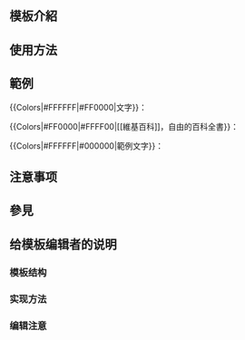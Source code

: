 <includeonly><!-- 在這裡加入模板的保護標識 --></includeonly><noinclude>{{template doc page viewed directly}}</noinclude>
<!-- 在本行下編輯模板說明 -->
== 模板介紹 ==

== 使用方法 ==

== 範例 ==
<nowiki>{{Colors|#FFFFFF|#FF0000|文字}}</nowiki>：{{Colors|#FFFFFF|#FF0000|文字}}

<nowiki>{{Colors|#FF0000|#FFFF00|[[維基百科]]，自由的百科全書}}</nowiki>：{{Colors|#FF0000|#FFFF00|[[維基百科]]，自由的百科全書}}

<nowiki>{{Colors|#FFFFFF|#000000|範例文字}}</nowiki>：{{Colors|#000000|#FFFFFF|範例文字}}

== 注意事项 ==

== 參見 ==

== 给模板编辑者的说明 ==
=== 模板结构 ===
=== 实现方法 ===
=== 编辑注意 ===

<includeonly>
<!-- 本行下加入模板的分類 -->

<!-- 本行下加入模板的跨語言鏈接 -->

</includeonly>